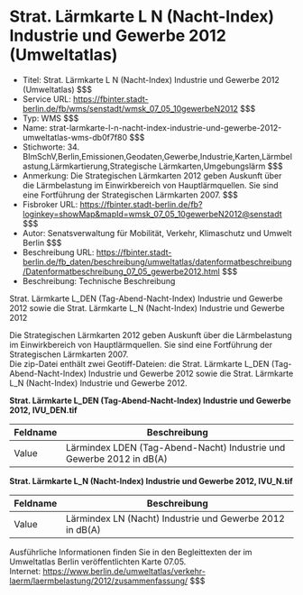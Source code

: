 # Strat. Lärmkarte L N (Nacht-Index) Industrie und Gewerbe 2012 (Umweltatlas)
- Titel: Strat. Lärmkarte L N (Nacht-Index) Industrie und Gewerbe 2012 (Umweltatlas) $$$
- Service URL: https://fbinter.stadt-berlin.de/fb/wms/senstadt/wmsk_07_05_10gewerbeN2012 $$$
- Typ: WMS $$$
- Name: strat-larmkarte-l-n-nacht-index-industrie-und-gewerbe-2012-umweltatlas-wms-db0f7f80 $$$
- Stichworte: 34. BImSchV,Berlin,Emissionen,Geodaten,Gewerbe,Industrie,Karten,Lärmbelastung,Lärmkartierung,Strategische Lärmkarten,Umgebungslärm $$$
- Anmerkung: Die Strategischen Lärmkarten 2012 geben Auskunft über die Lärmbelastung im Einwirkbereich von Hauptlärmquellen. Sie sind eine Fortführung der Strategischen Lärmkarten 2007. $$$
- Fisbroker URL: https://fbinter.stadt-berlin.de/fb?loginkey=showMap&mapId=wmsk_07_05_10gewerbeN2012@senstadt $$$
- Autor: Senatsverwaltung für Mobilität, Verkehr, Klimaschutz und Umwelt Berlin $$$
- Beschreibung URL: https://fbinter.stadt-berlin.de/fb_daten/beschreibung/umweltatlas/datenformatbeschreibung/Datenformatbeschreibung_07_05_gewerbe2012.html $$$
- Beschreibung: Technische Beschreibung 

Strat. Lärmkarte L\_DEN (Tag-Abend-Nacht-Index) Industrie und Gewerbe 2012 sowie die Strat. Lärmkarte L\_N (Nacht-Index) Industrie und Gewerbe 2012

Die Strategischen Lärmkarten 2012 geben Auskunft über die Lärmbelastung im Einwirkbereich von Hauptlärmquellen. Sie sind eine Fortführung der Strategischen Lärmkarten 2007.  
Die zip-Datei enthält zwei Geotiff-Dateien: die Strat. Lärmkarte L\_DEN (Tag-Abend-Nacht-Index) Industrie und Gewerbe 2012 sowie die Strat. Lärmkarte L\_N (Nacht-Index) Industrie und Gewerbe 2012.

**Strat. Lärmkarte L\_DEN (Tag-Abend-Nacht-Index) Industrie und Gewerbe 2012, IVU\_DEN.tif**

| Feldname | Beschreibung                                                         |
| -------- | -------------------------------------------------------------------- |
| Value    | Lärmindex LDEN (Tag-Abend-Nacht) Industrie und Gewerbe 2012 in dB(A) |

**Strat. Lärmkarte L\_N (Nacht-Index) Industrie und Gewerbe 2012, IVU\_N.tif**

| Feldname | Beschreibung                                             |
| -------- | -------------------------------------------------------- |
| Value    | Lärmindex LN (Nacht) Industrie und Gewerbe 2012 in dB(A) |

Ausführliche Informationen finden Sie in den Begleittexten der im Umweltatlas Berlin veröffentlichten Karte 07.05.  
Internet: https://www.berlin.de/umweltatlas/verkehr-laerm/laermbelastung/2012/zusammenfassung/ $$$
